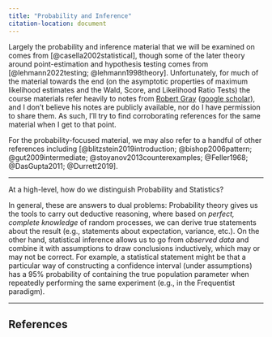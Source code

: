 ```yaml
---
title: "Probability and Inference"
citation-location: document
---
```


Largely the probability and inference material that we will be examined on 
comes from [@casella2002statistical], though some of the later theory around 
point-estimation and hypothesis testing comes from [@lehmann2022testing; @lehmann1998theory]. Unfortunately, for much of the material towards the end (on 
the asymptotic properties of maximum likelihood estimates and the Wald, Score, and Likelihood Ratio Tests) the course materials refer heavily to notes from [Robert Gray](https://www.hsph.harvard.edu/profile/robert-gray/) ([google scholar](https://scholar.google.com/citations?user=QyY7JGIAAAAJ&hl=en&oi=sra)), and I don't believe his 
notes are publicly available, nor do I have permission to share them. As such, I'll 
try to find corroborating references for the same material when I get to that point. 

For the probability-focused material, we may also refer to a handful of other references
including [@blitzstein2019introduction; @bishop2006pattern; @gut2009intermediate; @stoyanov2013counterexamples; @Feller1968; @DasGupta2011; @Durrett2019]. 

--- 

At a high-level, how do we distinguish Probability and Statistics? 

In general, these are answers to dual problems:  Probability theory gives 
us the tools to carry out deductive reasoning, where based on _perfect, complete knowledge_ of 
random processes, we can derive true statements about the result (e.g., statements
about expectation, variance, etc.). On the other hand, statistical inference
allows us to go from _observed data_ and combine it with assumptions to 
draw conclusions inductively, which may or may not be correct. For example, a
statistical statement might be that a particular way of constructing a confidence interval 
(under assumptions) has a 95% probability of containing the true population parameter when 
repeatedly performing the same experiment (e.g., in the Frequentist paradigm). 

---

## References